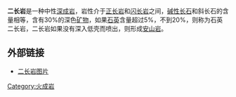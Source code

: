'''二长岩'''是一种中性[[深成岩|深成岩]]，岩性介于[[正长岩|正长岩]]和[[闪长岩|闪长岩]]之间，[[碱性|碱性]][[长石|长石]]和斜长石的含量相等，含有30%的深色[[矿物|矿物]]，如果[[石英|石英]]含量超过5%，不到20%，则称为石英二长岩，二长岩如果没有深入低壳而喷出，则形成[[安山岩|安山岩]]。

== 外部链接 ==
*[https://archive.is/20130424154311/http://mm.uua.cn/picture/show-56-4.html 二长岩图片] 

{{岩石小作品}}
[[Category:火成岩|Category:火成岩]]